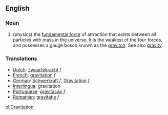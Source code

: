 ==English==

=== Noun ===

# (physics) the [[fundamental force]] of attraction that exists between all particles with mass in the universe.  It is the weakest of the four forces, and possesses a gauge boson known as the [[graviton]].  See also [[gravity]].

=== Translations ===
*[[Dutch]]: [[zwaartekracht]] ''f''
*[[French]]: [[gravitation]] ''f''
*[[German]]: [[Schwerkraft]] ''f'', [[Gravitation]] ''f''
*[[Interlingua]]: gravitation
*[[Portuguese]]: [[gravitação]] ''f''
*[[Romanian]]: [[gravitaţie]] ''f''

[[pl:Gravitation]]